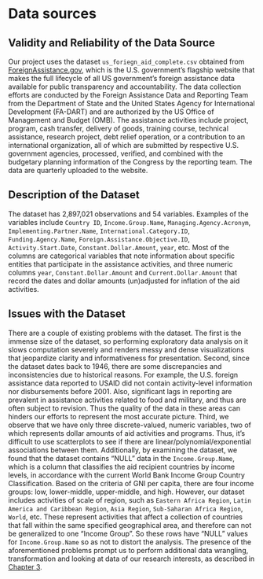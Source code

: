 # Data sources

## Validity and Reliability of the Data Source

Our project uses the dataset `us_foriegn_aid_complete.csv` obtained from [ForeignAssistance.gov](https://foreignassistance.gov/data), which is the U.S. government’s flagship website that makes the full lifecycle of all US government's foreign assistance data available for public transparency and accountability. The data collection efforts are conducted by the Foreign Assistance Data and Reporting Team from the Department of State and the United States Agency for International Development (FA-DART) and are authorized by the US Office of Management and Budget (OMB). The assistance activities include project, program, cash transfer, delivery of goods, training course, technical assistance, research project, debt relief operation, or a contribution to an international organization, all of which are submitted by respective U.S. government agencies, processed, verified, and combined with the budgetary planning information of the Congress by the reporting team. The data are quarterly uploaded to the website.

## Description of the Dataset

The dataset has 2,897,021 observations and 54 variables. Examples of the variables include `Country ID`, `Income.Group.Name`, `Managing.Agency.Acronym`, `Implementing.Partner.Name`, `International.Category.ID`, `Funding.Agency.Name`, `Foreign.Assistance.Objective.ID`, `Activity.Start.Date`, `Constant.Dollar.Amount`, `year`, etc. Most of the columns are categorical variables that note information about specific entities that participate in the assistance activities, and three numeric columns `year`, `Constant.Dollar.Amount` and `Current.Dollar.Amount` that record the dates and dollar amounts (un)adjusted for inflation of the aid activities.

## Issues with the Dataset

There are a couple of existing problems with the dataset. The first is the immense size of the dataset, so performing exploratory data analysis on it slows computation severely and renders messy and dense visualizations that jeopardize clarity and informativeness for presentation. Second, since the dataset dates back to 1946, there are some discrepancies and inconsistencies due to historical reasons. For example, the U.S. foreign assistance data reported to USAID did not contain activity-level information nor disbursements before 2001. Also, significant lags in reporting are prevalent in assistance activities related to food and military, and thus are often subject to revision. Thus the quality of the data in these areas can hinders our efforts to represent the most accurate picture. Third, we observe that we have only three discrete-valued, numeric variables, two of which represents dollar amounts of aid activities and programs. Thus, it's difficult to use scatterplots to see if there are linear/polynomial/exponential associations between them. Additionally, by examining the dataset, we found that the dataset contains "NULL" data in the `Income.Group.Name`, which is a column that classifies the aid recipient countries by income levels, in accordance with the current World Bank Income Group Country Classification. Based on the criteria of GNI per capita, there are four income groups: low, lower-middle, upper-middle, and high. However, our dataset includes activities of scale of region, such as `Eastern Africa Region`, `Latin America and Caribbean Region`, `Asia Region`, `Sub-Saharan Africa Region`, `World`, etc. These represent activities that affect a collection of countries that fall within the same specified geographical area, and therefore can not be generalized to one "Income Group". So these rows have "NULL" values for `Income.Group.Name` so as not to distort the analysis. The presence of the aforementioned problems prompt us to perform additional data wrangling, transformation and looking at data of our research interests, as described in [Chapter 3](https://theyaoxiao.github.io/US_Foreign_Assistance/data-transformation.html).

